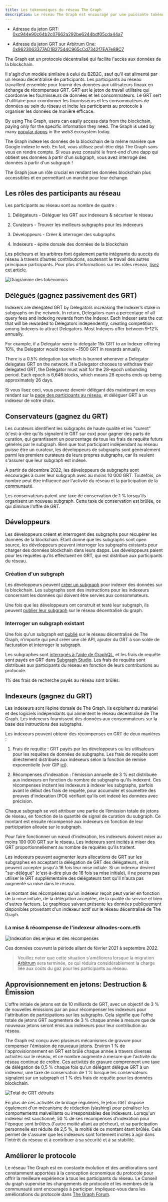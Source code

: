 ```yaml
---
title: Les tokenomiques du réseau The Graph
description: Le réseau The Graph est encouragé par une puissante tokénomique. Voici comment fonctionne GRT, le jeton natif de l'utilitaire de travail du réseau The Graph.
---
```


- Adresse du jeton GRT: [0xc944e90c64b2c07662a292be6244bdf05cda44a7](https://etherscan.io/token/0xc944e90c64b2c07662a292be6244bdf05cda44a7)

- Adresse du jeton GRT sur Arbitrum One: [0x9623063377AD1B27544C965cCd7342f7EA7e88C7](https://arbiscan.io/token/0x9623063377ad1b27544c965ccd7342f7ea7e88c7)

The Graph est un protocole décentralisé qui facilite l'accès aux données de la blockchain.

Il s'agit d'un modèle similaire à celui du B2B2C, sauf qu'il est alimenté par un réseau décentralisé de participants. Les participants au réseau travaillent ensemble pour fournir des données aux utilisateurs finaux en échange de récompenses GRT. GRT est le jeton de travail utilitaire qui coordonne les fournisseurs de données et les consommateurs. Le GRT sert d'utilitaire pour coordonner les fournisseurs et les consommateurs de données au sein du réseau et incite les participants au protocole à organiser les données de manière efficace.

By using The Graph, users can easily access data from the blockchain, paying only for the specific information they need. The Graph is used by many [popular dapps](https://thegraph.com/explorer) in the web3 ecosystem today.

The Graph indexe les données de la blockchain de la même manière que Google indexe le web. En fait, vous utilisez peut-être déjà The Graph sans vous en rendre compte. Si vous avez consulté le front-end d'une dapp qui obtient ses données à partir d'un subgraph, vous avez interrogé des données à partir d'un subgraph !

The Graph joue un rôle crucial en rendant les données blockchain plus accessibles et en permettant un marché pour leur échange.

## Les rôles des participants au réseau

Les participants au réseau sont au nombre de quatre :

1.  Délégateurs - Déléguer les GRT aux indexeurs & sécuriser le réseau

2.  Curateurs - Trouver les meilleurs subgraphs pour les indexeurs

3.  Développeurs - Créer & interroger des subgraphs

4.  Indexeurs - épine dorsale des données de la blockchain

Les pêcheurs et les arbitres font également partie intégrante du succès du réseau à travers d’autres contributions, soutenant le travail des autres principaux participants. Pour plus d'informations sur les rôles réseau, [lisez cet article](https://thegraph.com/blog/the-graph-grt-token-activitys/).

![Diagramme des tokenomics](/img/updated-tokenomics-image.png)

## Délégués (gagnez passivement des GRT)

Indexers are delegated GRT by Delegators increasing the Indexer’s stake in subgraphs on the network. In return, Delegators earn a percentage of all query fees and indexing rewards from the Indexer. Each Indexer sets the cut that will be rewarded to Delegators independently, creating competition among Indexers to attract Delegators. Most Indexers offer between 9-12% annually.

For example, if a Delegator were to delegate 15k GRT to an Indexer offering 10%, the Delegator would receive ~1500 GRT in rewards annually.

There is a 0.5% delegation tax which is burned whenever a Delegator delegates GRT on the network. If a Delegator chooses to withdraw their delegated GRT, the Delegator must wait for the 28-epoch unbonding period. Each epoch is 6,646 blocks, which means 28 epochs ends up being approximately 26 days.

Si vous lisez ceci, vous pouvez devenir délégant dès maintenant en vous rendant sur la [page des participants au réseau](https://thegraph.com/explorer/participants/indexers), et déléguer GRT à un indexeur de votre choix.

## Conservateurs (gagnez du GRT)

Les curateurs identifient les subgraphs de haute qualité et les "curent" (c'est-à-dire qu'ils signalent le GRT sur eux) pour gagner des parts de curation, qui garantissent un pourcentage de tous les frais de requête futurs générés par le subgraph. Bien que tout participant indépendant au réseau puisse être un curateur, les développeurs de subgraphs sont généralement parmi les premiers curateurs de leurs propres subgraphs, car ils veulent s'assurer que leur subgraph est indexé.

À partir de décembre 2022, les développeurs de subgraphs sont encouragés à curer leur subgraph avec au moins 10 000 GRT. Toutefois, ce nombre peut être influencé par l'activité du réseau et la participation de la communauté.

Les conservateurs paient une taxe de conservation de 1 % lorsqu'ils organisent un nouveau subgraph. Cette taxe de conservation est brûlée, ce qui diminue l'offre de GRT.

## Développeurs

Les développeurs créent et interrogent des subgraphs pour récupérer les données de la blockchain. Étant donné que les subgraphs sont open source, les développeurs peuvent interroger les subgraphs existants pour charger des données blockchain dans leurs dapps. Les développeurs paient pour les requêtes qu'ils effectuent en GRT, qui est distribué aux participants du réseau.

### Création d'un subgraph

Les développeurs peuvent [créer un subgraph](/developing/creating-a-subgraph/) pour indexer des données sur la blockchain. Les subgraphs sont des instructions pour les indexeurs concernant les données qui doivent être servies aux consommateurs.

Une fois que les développeurs ont construit et testé leur subgraph, ils peuvent [publier leur subgraph](/publishing/publishing-a-subgraph/) sur le réseau décentralisé du graph.

### Interroger un subgraph existant

Une fois qu'un subgraph est [publié](https://thegraph.com/docs/en/publishing/publishing-a-subgraph/) sur le réseau décentralisé de The Graph, n'importe qui peut créer une clé API, ajouter du GRT à son solde de facturation et interroger le subgraph.

Les subgraphes sont [interrogés à l'aide de GraphQL](/querying/querying-the-graph/), et les frais de requête sont payés en GRT dans [Subgraph Studio](https://thegraph.com/studio/). Les frais de requête sont distribués aux participants du réseau en fonction de leurs contributions au protocole.

1% des frais de recherche payés au réseau sont brûlés.

## Indexeurs (gagnez du GRT)

Les indexeurs sont l’épine dorsale de The Graph. Ils exploitent du matériel et des logiciels indépendants qui alimentent le réseau décentralisé de The Graph. Les indexeurs fournissent des données aux consommateurs sur la base des instructions des subgraphs.

Les indexeurs peuvent obtenir des récompenses en GRT de deux manières :

1.  Frais de requête : GRT payés par les développeurs ou les utilisateurs pour les requêtes de données de subgraphs. Les frais de requête sont directement distribués aux indexeurs selon la fonction de remise exponentielle (voir GIP [ici](https://forum.thegraph.com/t/gip-0051-exponential-query-fee-rebates-for-indexers/4162)).

2.  Récompenses d'indexation : l'émission annuelle de 3 % est distribuée aux indexeurs en fonction du nombre de subgraphs qu'ils indexent. Ces récompenses incitent les indexeurs à indexer les subgraphs, parfois avant le début des frais de requête, pour accumuler et soumettre des preuves d'indexation (POI) vérifiant qu'ils ont indexé les données avec précision.

Chaque subgraph se voit attribuer une partie de l’émission totale de jetons de réseau, en fonction de la quantité de signal de curation du subgraph. Ce montant est ensuite récompensé aux indexeurs en fonction de leur participation allouée sur le subgraph.

Pour faire fonctionner un nœud d'indexation, les indexeurs doivent miser au moins 100 000 GRT sur le réseau. Les indexeurs sont incités à miser des GRT proportionnellement au nombre de requêtes qu'ils traitent.

Les indexeurs peuvent augmenter leurs allocations de GRT sur les subgraphes en acceptant la délégation de GRT des délégateurs, et ils peuvent accepter jusqu'à 16 fois leur mise initiale. Si un indexeur devient "sur-délégué" (c'est-à-dire plus de 16 fois sa mise initiale), il ne pourra pas utiliser le GRT supplémentaire des délégateurs tant qu'il n'aura pas augmenté sa mise dans le réseau.

Le montant des récompenses qu'un indexeur reçoit peut varier en fonction de la mise initiale, de la délégation acceptée, de la qualité du service et bien d'autres facteurs. Le graphique suivant présente les données publiquement disponibles provenant d'un indexeur actif sur le réseau décentralisé de The Graph.

### La mise & récompense de l'indexeur allnodes-com.eth

![Indexation des enjeux et des récompenses](/img/indexing-stake-and-income.png)

Ces données couvrent la période allant de février 2021 à septembre 2022.

> Veuillez noter que cette situation s'améliorera lorsque la migration [Arbitrum](https://forum.thegraph.com/t/gip-0037-the-graph-arbitrum-deployment-with-linear-rewards-minted-in-l2/3551) sera terminée, ce qui réduira considérablement la charge liée aux coûts du gaz pour les participants au réseau.

## Approvisionnement en jetons: Destruction & Émission

L'offre initiale de jetons est de 10 milliards de GRT, avec un objectif de 3 % de nouvelles émissions par an pour récompenser les indexeurs pour l'attribution de participations sur les subgraphs. Cela signifie que l'offre totale de jetons GRT augmentera de 3 % chaque année à mesure que de nouveaux jetons seront émis aux indexeurs pour leur contribution au réseau.

The Graph est conçu avec plusieurs mécanismes de gravure pour compenser l'émission de nouveaux jetons. Environ 1 % de l'approvisionnement en GRT est brûlé chaque année à travers diverses activités sur le réseau, et ce nombre augmente à mesure que l'activité du réseau continue de croître. Ces activités de gravure comprennent une taxe de délégation de 0,5 % chaque fois qu'un délégant délègue GRT à un indexeur, une taxe de conservation de 1 % lorsque les conservateurs signalent sur un subgraph et 1 % des frais de requête pour les données blockchain.

![Total de GRT détruits](/img/total-burned-grt.jpeg)

En plus de ces activités de brûlage régulières, le jeton GRT dispose également d'un mécanisme de réduction (slashing) pour pénaliser les comportements malveillants ou irresponsables des indexeurs. Lorsqu'un indexeur est sanctionné, 50 % de ses récompenses d'indexation pour l'époque sont brûlées (l'autre moitié allant au pêcheur), et sa participation personnelle est réduite de 2,5 %, la moitié de ce montant étant brûlée. Cela permet de s'assurer que les indexeurs sont fortement incités à agir dans l'intérêt du réseau et à contribuer à sa sécurité et à sa stabilité.

## Améliorer le protocole

Le réseau The Graph est en constante évolution et des améliorations sont constamment apportées à la conception économique du protocole pour offrir la meilleure expérience à tous les participants du réseau. Le Conseil du graph supervise les changements de protocole et les membres de la communauté sont encouragés à participer. Impliquez-vous dans les améliorations du protocole dans [The Graph Forum](https://forum.thegraph.com/).
